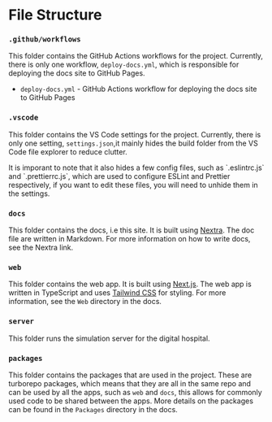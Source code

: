 # File Structure


<FileTree>
  <FileTree.Folder name=".github/workflows" />
  <FileTree.Folder name=".vscode" />
  <FileTree.Folder name="docs" />
  <FileTree.Folder name="web" />
  <FileTree.Folder name="server" />
  <FileTree.Folder name="packages" defaultOpen>
    <FileTree.Folder name="charts" />
    <FileTree.Folder name="ui" />
    <FileTree.Folder name="tailwind-config" />
    <FileTree.Folder name="eslint-config-custom" />
  </FileTree.Folder>
</FileTree>

### `.github/workflows`

This folder contains the GitHub Actions workflows for the project. Currently, there is only one workflow, `deploy-docs.yml`, which is responsible for deploying the docs site to GitHub Pages.

- `deploy-docs.yml` - GitHub Actions workflow for deploying the docs site to GitHub Pages

### `.vscode`

This folder contains the VS Code settings for the project. Currently, there is only one setting, `settings.json`,it mainly hides the build folder from the VS Code file explorer to reduce clutter.


<Callout>
  It is imporant to note that it also hides a few config files, such as
  `.eslintrc.js` and `.prettierrc.js`, which are used to configure ESLint and
  Prettier respectively, if you want to edit these files, you will need to
  unhide them in the settings.
</Callout>

### `docs`

This folder contains the docs, i.e this site. It is built using [Nextra](nextra.site). The doc file are written in Markdown. For more information on how to write docs, see the Nextra link.

### `web`

This folder contains the web app. It is built using [Next.js](https://nextjs.org/). The web app is written in TypeScript and uses [Tailwind CSS](https://tailwindcss.com/) for styling. For more information, see the `Web` directory in the docs.

### `server`

This folder runs the simulation server for the digital hospital.

### `packages`

This folder contains the packages that are used in the project. These are turborepo packages, which means that they are all in the same repo and can be used by all the apps, such as `web` and `docs`, this allows for commonly used code to be shared between the apps. More details on the packages can be found in the `Packages` directory in the docs.
